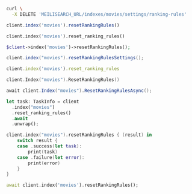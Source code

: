 <CodeGroup>

```bash cURL
curl \
  -X DELETE 'MEILISEARCH_URL/indexes/movies/settings/ranking-rules'
```


```javascript JS
client.index('movies').resetRankingRules()
```


```python Python
client.index('movies').reset_ranking_rules()
```


```php PHP
$client->index('movies')->resetRankingRules();
```


```java Java
client.index("movies").resetRankingRulesSettings();
```


```ruby Ruby
client.index('movies').reset_ranking_rules
```


```go Go
client.Index("movies").ResetRankingRules()
```


```csharp C#
await client.Index("movies").ResetRankingRulesAsync();
```


```rust Rust
let task: TaskInfo = client
  .index("movies")
  .reset_ranking_rules()
  .await
  .unwrap();
```


```swift Swift
client.index("movies").resetRankingRules { (result) in
    switch result {
    case .success(let task):
        print(task)
    case .failure(let error):
        print(error)
    }
}
```


```dart Dart
await client.index('movies').resetRankingRules();
```

</CodeGroup>
